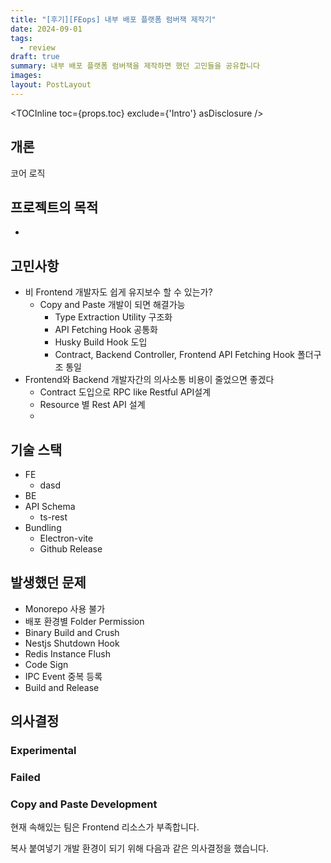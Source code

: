 ```yaml
---
title: "[후기][FEops] 내부 배포 플랫폼 럼버잭 제작기"
date: 2024-09-01
tags:
  - review
draft: true
summary: 내부 배포 플랫폼 럼버잭을 제작하면 했던 고민들을 공유합니다
images: 
layout: PostLayout
---
```


<TOCInline toc={props.toc} exclude={'Intro'} asDisclosure />

## 개론

코어 로직 

## 프로젝트의 목적

* 

## 고민사항

- 비 Frontend 개발자도 쉽게 유지보수 할 수 있는가?
	- Copy and Paste 개발이 되면 해결가능
		- Type Extraction Utility 구조화
		- API Fetching Hook 공통화
		- Husky Build Hook 도입
		- Contract, Backend Controller, Frontend API Fetching Hook 폴더구조 통일
- Frontend와 Backend 개발자간의 의사소통 비용이 줄었으면 좋겠다
	- Contract 도입으로 RPC like Restful API설계
	- Resource 별 Rest API 설계
	- 

## 기술 스택

* FE
	* dasd
* BE
* API Schema
	* ts-rest
* Bundling
	* Electron-vite
	* Github Release

## 발생했던 문제

* Monorepo 사용 불가
* 배포 환경별 Folder Permission 
* Binary Build and Crush
* Nestjs Shutdown Hook
* Redis Instance Flush
* Code Sign
* IPC Event 중복 등록
* Build and Release

## 의사결정

### Experimental

### Failed

### Copy and Paste Development

현재 속해있는 팀은 Frontend 리소스가 부족합니다.

복사 붙여넣기 개발 환경이 되기 위해 다음과 같은 의사결정을 했습니다.

